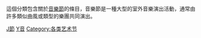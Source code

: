 {{Catnav|頁面分類|人类社会|生活|节日}}
{{Catnav|頁面分類|人类社会|生活|文化|音乐}}
{{Catnav|頁面分類|人类社会|生活|文化|节日}}
{{Catnav|頁面分類|人类社会|生活|娱乐|音乐}}
{{Catnav|頁面分類|人类社会|文化|音乐}}
{{Catnav|頁面分類|人类社会|文化|节日}}
{{Catnav|頁面分類|人类社会|文化|娱乐|音乐}}
{{Catnav|頁面分類|人文學科|艺术|表演藝術|音乐}}

這個分類包含關於[[音樂節|音樂節]]的條目，音樂節是一種大型的室外音樂演出活動，通常由許多類似曲風或類型的樂團共同演出。
{{Commonscat|Music festivals}}

[[Category:音樂活動|J節]]
[[Category:現場音樂|Y音]]
[[Category:各类艺术节|Category:各类艺术节]]